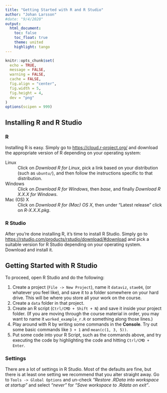 ```yaml
---
title: "Getting Started with R and R Studio"
author: "Johan Larsson"
#date: "9/4/2020"
output: 
  html_document:
    toc: false
    toc_float: true
    theme: united
    highlight: tango
---
```


```r

knitr::opts_chunk$set(
  echo = TRUE,
  message = FALSE,
  warning = FALSE,
  cache = FALSE,
  fig.align = "center",
  fig.width = 5,
  fig.height = 4,
  dev = "png"
)
options(scipen = 999)
```

## Installing R and R Studio

### R

Installing R is easy. Simply go to <https://cloud.r-project.org/> and download the appropriate version of R depending on your operating system:

Linux
: Click on *Download R for Linux*, pick a link based on your distribution 
  (such as `ubuntu/`), and then follow the instructions specific to that 
  distribution.
 
Windows
: Click on *Download R for Windows*, then *base*, and finally 
  *Download R X.X.X for Windows*.
    
Mac (OS) X
: Click on *Download R for (Mac) OS X*, then under "Latest release" 
  click on *R-X.X.X.pkg*.

### R Studio

After you're done installing R, it's time to install R Studio. Simply go to
<https://rstudio.com/products/rstudio/download/#download> and pick a 
suitable version for R Studio depending on your operating system. Download 
and install it.

## Getting Started with R Studio

To proceed, open R Studio and do the following:

1. Create a project (`File -> New Project`), name it `dataviz`, `stae04`, 
   (or whatever you feel like), and save it to a folder somewhere on your 
   hard drive. This will be where you store all your work on the course.
2. Create a `data` folder in that project.
3. Create an R script (`Ctrl/CMD + Shift + N`) and save it inside your 
   project folder. (If you are moving through the course material in order, 
   you may want to name it `worked_example_r.R` or something along those lines.)
4. Play around with R by writing some commands in the **Console**. Try out 
   some basic commands like `3 + 1` and `mean(c(1, 3, 5))`.
5. Put some code into your R Script, such as the commands above, and try 
   executing the code by highlighting the code and hitting `Ctrl/CMD + Enter`.

### Settings

There are a lot of settings in R Studio. Most of the defaults are fine, but 
there is at least one setting we recommend that you alter straight away. Go 
to `Tools -> Global Options` and un-check 
*"Restore .RData into workspace at startup"* and select *"never"* for
*"Save workspace to .Rdata on exit"*.









